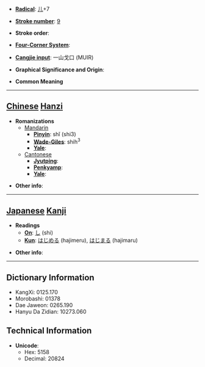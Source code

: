 * '''[[Wiktionary:Chinese radical index| Radical]]''': [[Wiktionary:Chinese radical index 儿|儿]]+7

* '''[[Wiktionary:Chinese total strokes index|Stroke number]]''': [[Wiktionary:Chinese total strokes index 9|9]]

* '''Stroke order''': 

* '''[[Wiktionary:Chinese four corner index|Four-Corner System]]''': 

* '''[[Wiktionary:Chinese Cangjie index|Cangjie input]]''': 一山戈口 (MUIR)

* '''Graphical Significance and Origin''': 

* '''Common Meaning'''

----

== [[Chinese]] [[Hanzi]] ==

* '''Romanizations'''
** [[Mandarin]]
*** '''[[Pinyin]]''': shǐ (shi3)
*** '''[[Wade-Giles]]''': shih<sup>3</sup>
*** '''[[Yale]]''': 
**[[Cantonese]]
***'''[[Jyutping]]''':
***'''[[Penkyamp]]''': 
***'''[[Yale]]''': 

* '''Other info''': 

----

== [[Japanese]] [[Kanji]] ==

* '''Readings'''
** '''[[On]]''': [[し]] (shi)
** '''[[Kun]]''': [[はじめる]] (hajimeru), [[はじまる]] (hajimaru)

* '''Other info''':  

----

== Dictionary Information ==

* KangXi: 0125.170
* Morobashi: 01378
* Dae Jaweon: 0265.190
* Hanyu Da Zidian: 10273.060

== Technical Information ==

* '''Unicode''':
** Hex: 5158
** Decimal: 20824